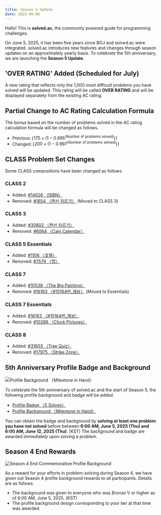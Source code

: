 ```yaml
---
title: Season 5 Update
date: 2025-06-06
---
```


Hello! This is **solved.ac**, the community powered guide for programming challenges.

On June 5, 2025, it has been five years since BOJ and solved.ac were integrated. solved.ac introduces new features and changes through season updates on an approximately yearly basis. To celebrate the 5th anniversary, we are launching the **Season 5 Update**.

## 'OVER RATING' Added (Scheduled for July)

A new rating that reflects only the 1,000 most difficult problems you have solved will be updated. This rating will be called **OVER RATING** and will be displayed separately from the existing AC rating.

## Partial Change to AC Rating Calculation Formula

The bonus based on the number of problems solved in the AC rating calculation formula will be changed as follows.

- Previous: $\left\lfloor 175\times \left(1-0.995^{\left(\text{Number of problems solved}\right)}\right) \right\rceil$
- Changed: $\left\lfloor 200\times \left(1-0.997^{\left(\text{Number of problems solved}\right)}\right) \right\rceil$

## CLASS Problem Set Changes

Some CLASS compositions have been changed as follows.

### <ClassIcon c={2} /> CLASS 2

- Added: [#14626 〈ISBN〉](https://www.acmicpc.net/problem/14626)
- Removed: [#1654 〈랜선 자르기〉](https://www.acmicpc.net/problem/1654) (Moved to CLASS 3)

### <ClassIcon c={3} /> CLASS 3

- Added: [#30802 〈랜선 자르기〉](https://www.acmicpc.net/problem/1654)
- Removed: [#6064 〈Cain Calendar〉](https://www.acmicpc.net/problem/6064)

### <ClassIcon c={5} d="silver" /> CLASS 5 Essentials

- Added: [#1106 〈호텔〉](https://www.acmicpc.net/problem/1106)
- Removed: [#7579 〈앱〉](https://www.acmicpc.net/problem/7579)

### <ClassIcon c={7} d="silver" /> CLASS 7

- Added: [#10538 〈The Big Painting〉](https://www.acmicpc.net/problem/10538)
- Removed: [#16163 〈\#15164번_제보〉](https://www.acmicpc.net/problem/16163) (Moved to Essentials)

### <ClassIcon c={7} d="silver" /> CLASS 7 Essentials

- Added: [#16163 〈\#15164번_제보〉](https://www.acmicpc.net/problem/16163)
- Removed: [#10266 〈Clock Pictures〉](https://www.acmicpc.net/problem/10266)

### <ClassIcon c={8} /> CLASS 8

- Added: [#31603 〈Tree Quiz〉](https://www.acmicpc.net/problem/31603)
- Removed: [#17975 〈Strike Zone〉](https://www.acmicpc.net/problem/17975)

## 5th Anniversary Profile Badge and Background

![Profile Background 〈Milestone in Hand〉](.background.png)

To celebrate the 5th anniversary of solved.ac and the start of Season 5, the following profile background and badge will be added.

- [Profile Badge 〈5 Solves〉](https://solved.ac/badges/anniversary_5th)
- [Profile Background 〈Milestone in Hand〉](https://solved.ac/backgrounds/anniversary_5th)

You can obtain the badge and background by **solving at least one problem you have not solved** before between **6:00 AM, June 5, 2025 (Thu) and 6:00 AM, June 12, 2025 (Thu)**. (KST) The background and badge are awarded immediately upon solving a problem.

## Season 4 End Rewards

![Season 4 End Commemorative Profile Background](.s4-background.png)

As a reward for your efforts in problem-solving during Season 4, we have given out Season 4 profile background rewards to all participants. Details are as follows.

- The background was given to everyone who was Bronze V or higher as of 6:00 AM, June 5, 2025. (KST)
- The profile background design corresponding to your tier at that time was awarded.
